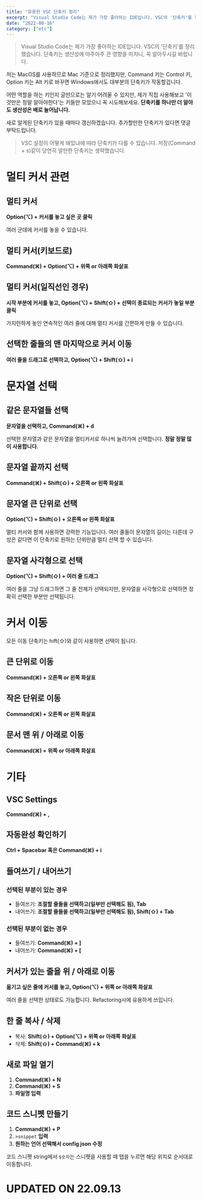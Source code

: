 ```yaml
---
title: "유용한 VSC 단축키 정리"
excerpt: "Visual Studio Code는 제가 가장 좋아하는 IDE입니다. VSC의 '단축키'를 정리했습니다. 단축키는 생산성에 아주아주 큰 영향을 미치니, 꼭 알아두시길 바랍니다."
date: "2022-08-16"
category: ["etc"]
---
```


> Visual Studio Code는 제가 가장 좋아하는 IDE입니다. VSC의 '단축키'를 정리했습니다. 단축키는 생산성에 아주아주 큰 영향을 미치니, 꼭 알아두시길 바랍니다.

저는 MacOS를 사용하므로 Mac 기준으로 정리했지만, Command 키는 Control 키, Option 키는 Alt 키로 바꾸면 Windows에서도 대부분의 단축키가 작동할겁니다.

어떤 역할을 하는 키인지 글만으로는 알기 어려울 수 있지만, 제가 직접 사용해보고 '이것만은 정말 알아야한다'는 키들만 모았으니 꼭 시도해보세요. **단축키를 하나만 더 알아도 생산성은 배로 늘어납니다.**

새로 알게된 단축키가 있을 때마다 갱신하겠습니다. 추가할만한 단축키가 있다면 댓글 부탁드립니다.

> VSC 설정이 어떻게 돼있냐에 따라 단축키가 다를 수 있습니다. 저장(Command + s)같이 당연히 알만한 단축키는 생략했습니다.

# 멀티 커서 관련

## 멀티 커서

**Option(⌥) + 커서를 놓고 싶은 곳 클릭**

여러 군데에 커서를 놓을 수 있습니다.

## 멀티 커서(키보드로)

**Command(⌘) + Option(⌥) + 위쪽 or 아래쪽 화살표**

## 멀티 커서(일직선인 경우)

**시작 부분에 커서를 놓고, Option(⌥) + Shift(⇧) + 선택이 종료되는 커서가 놓일 부분 클릭**

가지런하게 놓인 연속적인 여러 줄에 대해 멀티 커서를 간편하게 만들 수 있습니다.

## 선택한 줄들의 맨 마지막으로 커서 이동

**여러 줄을 드래그로 선택하고, Option(⌥) + Shift(⇧) + i**

# 문자열 선택

## 같은 문자열들 선택

**문자열을 선택하고, Command(⌘) + d**

선택한 문자열과 같은 문자열을 멀티커서로 하나씩 늘려가며 선택합니다. **정말 정말 많이 사용합니다.**

## 문자열 끝까지 선택

**Command(⌘) + Shift(⇧) + 오른쪽 or 왼쪽 화살표**

## 문자열 큰 단위로 선택

**Option(⌥) + Shift(⇧) + 오른쪽 or 왼쪽 화살표**

멀티 커서와 함께 사용하면 강력한 기능입니다. 여러 줄들이 문자열의 길이는 다른데 구성은 같다면 이 단축키로 원하는 단위만큼 멀티 선택 할 수 있습니다.

## 문자열 사각형으로 선택

**Option(⌥) + Shift(⇧) + 여러 줄 드래그**

여러 줄을 그냥 드래그하면 그 줄 전체가 선택되지만, 문자열을 사각형으로 선택하면 정확히 선택한 부분만 선택됩니다.

# 커서 이동

모든 이동 단축키는 hift(⇧)와 같이 사용하면 선택이 됩니다.

## 큰 단위로 이동

**Command(⌘) + 오른쪽 or 왼쪽 화살표**

## 작은 단위로 이동

**Command(⌘) + 오른쪽 or 왼쪽 화살표**

## 문서 맨 위 / 아래로 이동

**Command(⌘) + 위쪽 or 아래쪽 화살표**

# 기타

## VSC Settings

**Command(⌘) + ,**

## 자동완성 확인하기

**Ctrl + Spacebar 혹은 Command(⌘) + i**

## 들여쓰기 / 내어쓰기

### 선택된 부분이 있는 경우

- 들여쓰기: **조절할 줄들을 선택하고(일부만 선택해도 됨), Tab**
- 내어쓰기: **조절할 줄들을 선택하고(일부만 선택해도 됨), Shift(⇧) + Tab**

### 선택된 부분이 없는 경우

- 들여쓰기: **Command(⌘) + ]**
- 내어쓰기: **Command(⌘) + [**

## 커서가 있는 줄을 위 / 아래로 이동

**옮기고 싶은 줄에 커서를 놓고, Option(⌥) + 위쪽 or 아래쪽 화살표**

여러 줄을 선택한 상태로도 가능합니다. Refactoring시에 유용하게 쓰입니다.

## 한 줄 복사 / 삭제

- 복사: **Shift(⇧) + Option(⌥) + 위쪽 or 아래쪽 화살표**
- 삭제: **Shift(⇧) + Command(⌘) + k**

## 새로 파일 열기

1. **Command(⌘) + N**
2. **Command(⌘) + S**
3. **파일명 입력**

## 코드 스니펫 만들기

1. **Command(⌘) + P**
2. `>snippet` **입력**
3. **원하는 언어 선택해서 config json 수정**

코드 스니펫 string에서 `$숫자`는 스니펫을 사용할 때 탭을 누르면 해당 위치로 순서대로 이동합니다.

# UPDATED ON 22.09.13
